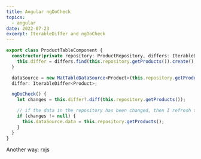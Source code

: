 ```yaml
---
title: Angular ngDoCheck
topics:
  - angular
date: 2022-07-23
excerpt: IterableDiffer and ngDoCheck
---
```


```ts
export class ProductTableComponent {
  constructor(private repository: ProductRepository, differs: IterableDiffers) {
    this.differ = differs.find(this.repository.getProducts()).create();
  }

  dataSource = new MatTableDataSource<Product>(this.repository.getProducts());
  differ: IterableDiffer<Product>;

  ngDoCheck() {
    let changes = this.differ?.diff(this.repository.getProducts());

    // if the data in the repository has been changed, then I refresh the data source, which has the effect of updating the table.
    if (changes != null) {
      this.dataSource.data = this.repository.getProducts();
    }
  }
}
```

Another way: rxjs
